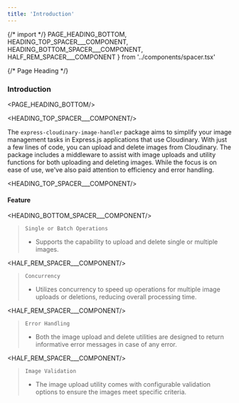 ```yaml
---
title: 'Introduction'
---
```


{/* import */}
    PAGE_HEADING_BOTTOM,
    HEADING_TOP_SPACER___COMPONENT,
    HEADING_BOTTOM_SPACER___COMPONENT,
    HALF_REM_SPACER___COMPONENT
} from '../components/spacer.tsx'



{/* Page Heading */}
### Introduction
<PAGE_HEADING_BOTTOM/>

<HEADING_TOP_SPACER___COMPONENT/>


The `express-cloudinary-image-handler` package aims to simplify your image management tasks in Express.js applications that use Cloudinary. With just a few lines of code, you can upload and delete images from Cloudinary. The package includes a middleware to assist with image uploads and utility functions for both uploading and deleting images. While the focus is on ease of use, we've also paid attention to efficiency and error handling.



<HEADING_TOP_SPACER___COMPONENT/>

#### Feature

<HEADING_BOTTOM_SPACER___COMPONENT/>


> `Single or Batch Operations` 
>
> - Supports the capability to upload and delete single or multiple images.


<HALF_REM_SPACER___COMPONENT/>

> `Concurrency`
>
> - Utilizes concurrency to speed up operations for multiple image uploads or deletions, reducing overall processing time.

<HALF_REM_SPACER___COMPONENT/>

> `Error Handling`
>
> - Both the image upload and delete utilities are designed to return informative error messages in case of any error.

<HALF_REM_SPACER___COMPONENT/>


> `Image Validation`
>
> - The image upload utility comes with configurable validation options to ensure the images meet specific criteria.

